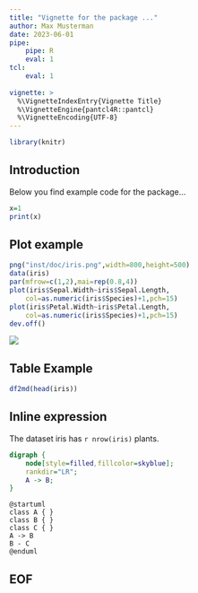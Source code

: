 ```yaml
---
title: "Vignette for the package ..."
author: Max Musterman
date: 2023-06-01
pipe:
    pipe: R
    eval: 1
tcl:
    eval: 1
        
vignette: >
  %\VignetteIndexEntry{Vignette Title}
  %\VignetteEngine{pantcl4R::pantcl}
  %\VignetteEncoding{UTF-8}
---
```


```r
library(knitr)
```

## Introduction

Below you find example code for the package...

```r
x=1
print(x)
```

## Plot example

```r
png("inst/doc/iris.png",width=800,height=500)
data(iris)
par(mfrow=c(1,2),mai=rep(0.8,4))
plot(iris$Sepal.Width~iris$Sepal.Length,
    col=as.numeric(iris$Species)+1,pch=15)
plot(iris$Petal.Width~iris$Petal.Length,
    col=as.numeric(iris$Species)+1,pch=15)
dev.off()
```

![](iris.png)

## Table Example

```r
df2md(head(iris))
```

## Inline expression

The dataset iris has `r nrow(iris)` plants.

```.dot
digraph { 
    node[style=filled,fillcolor=skyblue];
    rankdir="LR";
    A -> B; 
}
```

```.puml
@startuml
class A { }
class B { }
class C { }
A -> B 
B - C
@enduml
```

## EOF



